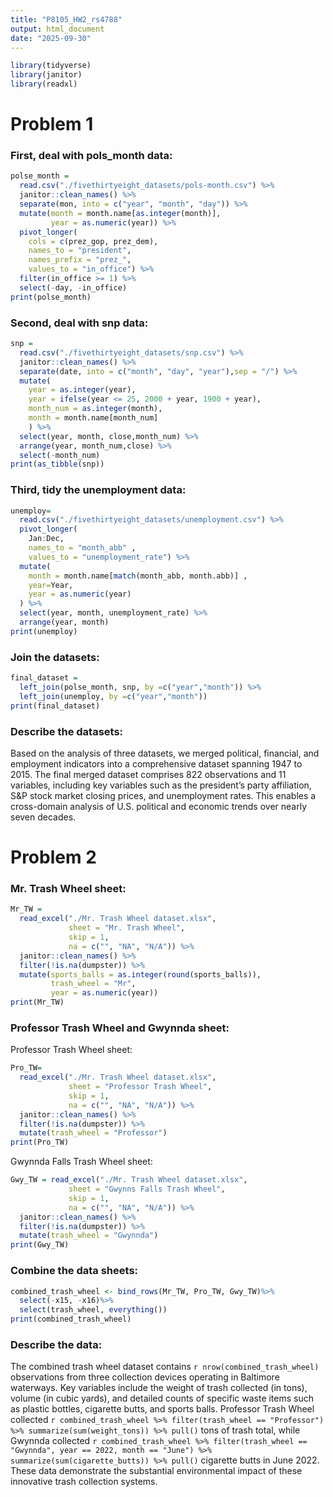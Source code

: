 ```yaml
---
title: "P8105_HW2_rs4788"
output: html_document
date: "2025-09-30"
---
```


```r
library(tidyverse)
library(janitor)
library(readxl)
```

# Problem 1

### First, deal with pols_month data:
```r
polse_month = 
  read.csv("./fivethirtyeight_datasets/pols-month.csv") %>%
  janitor::clean_names() %>%
  separate(mon, into = c("year", "month", "day")) %>%
  mutate(month = month.name[as.integer(month)],
         year = as.numeric(year)) %>%
  pivot_longer(
    cols = c(prez_gop, prez_dem),
    names_to = "president",
    names_prefix = "prez_", 
    values_to = "in_office") %>%
  filter(in_office >= 1) %>%
  select(-day, -in_office)
print(polse_month)
```

### Second, deal with snp data:
```r
snp = 
  read.csv("./fivethirtyeight_datasets/snp.csv") %>%
  janitor::clean_names() %>%
  separate(date, into = c("month", "day", "year"),sep = "/") %>%
  mutate(
    year = as.integer(year),
    year = ifelse(year <= 25, 2000 + year, 1900 + year),
    month_num = as.integer(month),  
    month = month.name[month_num]
    ) %>%
  select(year, month, close,month_num) %>%
  arrange(year, month_num,close) %>%
  select(-month_num)
print(as_tibble(snp))
```

### Third, tidy the unemployment data:
```r
unemploy= 
  read.csv("./fivethirtyeight_datasets/unemployment.csv") %>%
  pivot_longer(
    Jan:Dec,
    names_to = "month_abb" ,
    values_to = "unemployment_rate") %>% 
  mutate(
    month = month.name[match(month_abb, month.abb)] ,
    year=Year,
    year = as.numeric(year)
  ) %>%
  select(year, month, unemployment_rate) %>%
  arrange(year, month)   
print(unemploy)
```

### Join the datasets:
```r
final_dataset =
  left_join(polse_month, snp, by =c("year","month")) %>%
  left_join(unemploy, by =c("year","month"))
print(final_dataset)
```

### Describe the datasets:
Based on the analysis of three datasets, we merged political, financial, and employment indicators into a comprehensive dataset spanning 1947 to 2015. The final merged dataset comprises 822 observations and 11 variables, including key variables such as the president's party affiliation, S&P stock market closing prices, and unemployment rates. This enables a cross-domain analysis of U.S. political and economic trends over nearly seven decades.




# Problem 2

### Mr. Trash Wheel sheet:
```r
Mr_TW = 
  read_excel("./Mr. Trash Wheel dataset.xlsx",
             sheet = "Mr. Trash Wheel",
             skip = 1,  
             na = c("", "NA", "N/A")) %>%
  janitor::clean_names() %>%
  filter(!is.na(dumpster)) %>%
  mutate(sports_balls = as.integer(round(sports_balls)),
         trash_wheel = "Mr",
         year = as.numeric(year))
print(Mr_TW)
```

### Professor Trash Wheel and Gwynnda sheet:

Professor Trash Wheel sheet:
```r
Pro_TW=
  read_excel("./Mr. Trash Wheel dataset.xlsx",
             sheet = "Professor Trash Wheel",
             skip = 1,  
             na = c("", "NA", "N/A")) %>%
  janitor::clean_names() %>%
  filter(!is.na(dumpster)) %>%
  mutate(trash_wheel = "Professor")
print(Pro_TW)
```

Gwynnda Falls Trash Wheel sheet:
```r
Gwy_TW = read_excel("./Mr. Trash Wheel dataset.xlsx",
             sheet = "Gwynns Falls Trash Wheel",
             skip = 1,  
             na = c("", "NA", "N/A")) %>%
  janitor::clean_names() %>%
  filter(!is.na(dumpster)) %>%
  mutate(trash_wheel = "Gwynnda")
print(Gwy_TW)
```

### Combine the data sheets:
```r
combined_trash_wheel <- bind_rows(Mr_TW, Pro_TW, Gwy_TW)%>%
  select(-x15, -x16)%>%
  select(trash_wheel, everything())
print(combined_trash_wheel)
```

### Describe the data:
The combined trash wheel dataset contains `r nrow(combined_trash_wheel)` observations from three collection devices operating in Baltimore waterways. Key variables include the weight of trash collected (in tons), volume (in cubic yards), and detailed counts of specific waste items such as plastic bottles, cigarette butts, and sports balls.
Professor Trash Wheel collected `r combined_trash_wheel %>% filter(trash_wheel == "Professor") %>% summarize(sum(weight_tons)) %>% pull()` tons of trash total, while Gwynnda collected `r combined_trash_wheel %>% filter(trash_wheel == "Gwynnda", year == 2022, month == "June") %>% summarize(sum(cigarette_butts)) %>% pull()` cigarette butts in June 2022. These data demonstrate the substantial environmental impact of these innovative trash collection systems.



